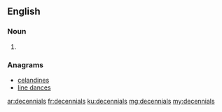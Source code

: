 ==English==

===Noun===
{{head|en|plural}}

# {{plural of|decennial|lang=en|nocat=1}}

===Anagrams===
* [[celandines#English|celandines]]
* [[line dances#English|line dances]]

[[ar:decennials]]
[[fr:decennials]]
[[ku:decennials]]
[[mg:decennials]]
[[my:decennials]]